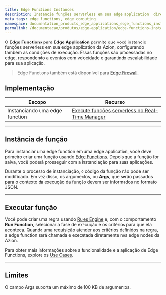```yaml
---
title: Edge Functions Instances
description: Instancie funções serverless em sua edge application  diretamente no edge.
meta_tags: edge functions, edge computing
namespace: documentation_products_edge_applications_edge_functions_instances
permalink: /documentacao/produtos/edge-application/edge-functions-instances/
---
```


O **Edge Functions** para **Edge Application** permite que você instancie funções serverless em sua edge application da Azion, configurando também as condições de execução. Essas funções são processadas no edge, respondendo a eventos com velocidade e garantindo escalabilidade para sua aplicação.

> Edge Functions também está disponível para [Edge Firewall](/pt-br/documentacao/produtos/edge-firewall/edge-functions-instances/).

## Implementação

| Escopo | Recurso |
| --- | --- |
| Instanciando uma edge function | [Execute funções serverless no Real-Time Manager](/pt-br/documentacao/produtos/guides/serverless-functions/) |

---

## Instância de função

Para instanciar uma edge function em uma edge application, você deve primeiro criar uma função usando [Edge Functions](/pt-br/documentacao/produtos/edge-application/edge-functions/). Depois que a função for salva, você poderá prosseguir com a instanciação para suas aplicações.

Durante o processo de instanciação, o código da função não pode ser modificado. Em vez disso, os argumentos, ou **Args**, que serão passados para o contexto da execução da função devem ser informados no formato JSON.

---

## Executar função

Você pode criar uma regra usando [Rules Engine](/pt-br/documentacao/produtos/edge-application/rules-engine/) e, com o comportamento **Run Function**, selecionar a fase de execução e os critérios para que ela aconteca. Quando uma requisição atender aos critérios definidos na regra, a edge function será chamada e executada diretamente nos edge nodes da Azion.

Para obter mais informações sobre a funcionalidade e a aplicação de Edge Functions, explore os [Use Cases](/pt-br/documentacao/use-cases/).

---

## Limites

O campo Args suporta um máximo de 100 KB de argumentos.
